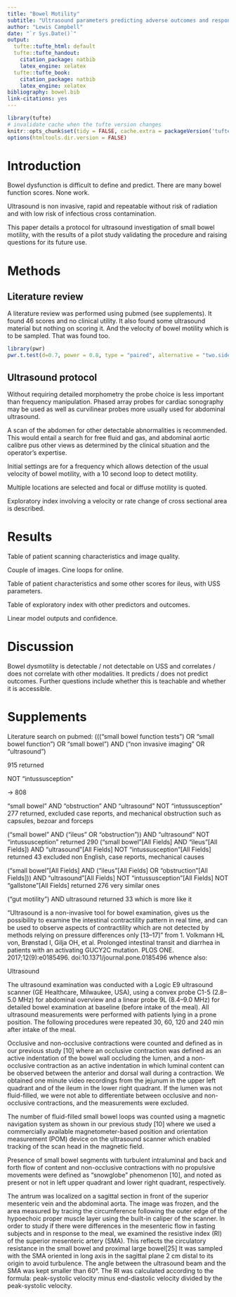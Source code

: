 ```yaml
---
title: "Bowel Motility"
subtitle: "Ultrasound parameters predicting adverse outcomes and response to treatment"
author: "Lewis Campbell"
date: "`r Sys.Date()`"
output:
  tufte::tufte_html: default
  tufte::tufte_handout:
    citation_package: natbib
    latex_engine: xelatex
  tufte::tufte_book:
    citation_package: natbib
    latex_engine: xelatex
bibliography: bowel.bib
link-citations: yes
---
```


```r
library(tufte)
# invalidate cache when the tufte version changes
knitr::opts_chunk$set(tidy = FALSE, cache.extra = packageVersion('tufte'))
options(htmltools.dir.version = FALSE)
```

# Introduction

Bowel dysfunction is difficult to define and predict. There are many bowel function scores. None work.

Ultrasound is non invasive, rapid and repeatable without risk of radiation and with low risk of infectious cross contamination. 

This paper details a protocol for ultrasound investigation of small bowel motility, with the results of a pilot study validating the procedure and raising questions for its future use.

# Methods 

## Literature review 

A literature review was performed using pubmed (see supplements). It found 46 scores and no clinical utility. It also found some ultrasound material but nothing on scoring it. And the velocity of bowel motility which is to be sampled. That was found too.

```r
library(pwr)
pwr.t.test(d=0.7, power = 0.8, type = "paired", alternative = "two.sided")
```

## Ultrasound protocol 

Without requiring detailed morphometry the probe choice is less important than frequency manipulation. Phased array probes for cardiac sonography may be used as well as curvilinear probes more usually used for abdominal ultrasound. 

A scan of the abdomen for other detectable abnormalities is recommended. This would entail a search for free fluid and gas, and abdominal aortic calibre pus other views as determined by the clinical situation and the operator's expertise.

Initial settings are for a frequency which allows detection of the usual velocity of bowel motility, with a 10 second loop to detect motility. 

Multiple locations are selected and focal or diffuse motility is quoted. 

Exploratory index involving a velocity or rate change of cross sectional area is described.

# Results 

Table of patient scanning characteristics and image quality. 

Couple of images. Cine loops for online.

Table of patient characteristics and some other scores for ileus, with USS parameters. 

Table of exploratory index with other predictors and outcomes. 

Linear model outputs and confidence.

# Discussion 

Bowel dysmotility is detectable / not detectable on USS and correlates / does not correlate with other modalities. It predicts / does not predict outcomes. Further questions include whether this is teachable and whether it is accessible. 

# Supplements

Literature search on pubmed: 
((("small bowel function tests") OR "small bowel function") OR "small bowel") AND ("non invasive imaging" OR "ultrasound")

915 returned

NOT "intussusception" 

-> 808

"small bowel" AND "obstruction" AND "ultrasound" NOT "intussusception"
277 returned, 
excluded case reports, and mechanical obstruction such as capsules, bezoar and forceps

("small bowel" AND ("ileus" OR "obstruction")) AND "ultrasound" NOT "intussusception"
returned 290
("small bowel"[All Fields] AND "ileus"[All Fields]) AND "ultrasound"[All Fields] NOT "intussusception"[All Fields]
returned 43
excluded non English, case reports, mechanical causes

("small bowel"[All Fields] AND ("ileus"[All Fields] OR "obstruction"[All Fields])) AND "ultrasound"[All Fields] NOT "intussusception"[All Fields] NOT "gallstone"[All Fields]
returned 276 very similar ones

("gut motility") AND ultrasound 
returned 33 which is more like it

"Ultrasound is a non-invasive tool for bowel examination, gives us the possibility to examine the intestinal contractility pattern in real time, and can be used to observe aspects of contractility which are not detected by methods relying on pressure differences only [13–17]" from 1. Volkmann HL von, Brønstad I, Gilja OH, et al. Prolonged intestinal transit and diarrhea in patients with an activating GUCY2C mutation. PLOS ONE. 2017;12(9):e0185496. doi:10.1371/journal.pone.0185496 whence also:

Ultrasound

The ultrasound examination was conducted with a Logic E9 ultrasound scanner (GE Healthcare, Milwaukee, USA), using a convex probe C1-5 (2.8–5.0 MHz) for abdominal overview and a linear probe 9L (8.4–9.0 MHz) for detailed bowel examination at baseline (before intake of the meal). All ultrasound measurements were performed with patients lying in a prone position. The following procedures were repeated 30, 60, 120 and 240 min after intake of the meal.

Occlusive and non-occlusive contractions were counted and defined as in our previous study [10] where an occlusive contraction was defined as an active indentation of the bowel wall occluding the lumen, and a non-occlusive contraction as an active indentation in which luminal content can be observed between the anterior and dorsal wall during a contraction. We obtained one minute video recordings from the jejunum in the upper left quadrant and of the ileum in the lower right quadrant. If the lumen was not fluid-filled, we were not able to differentiate between occlusive and non-occlusive contractions, and the measurements were excluded.

The number of fluid-filled small bowel loops was counted using a magnetic navigation system as shown in our previous study [10] where we used a commercially available magnetometer-based position and orientation measurement (POM) device on the ultrasound scanner which enabled tracking of the scan head in the magnetic field.

Presence of small bowel segments with turbulent intraluminal and back and forth flow of content and non-occlusive contractions with no propulsive movements were defined as “snowglobe” phenomenon [10], and noted as present or not in left upper quadrant and lower right quadrant, respectively.

The antrum was localized on a sagittal section in front of the superior mesenteric vein and the abdominal aorta. The image was frozen, and the area measured by tracing the circumference following the outer edge of the hypoechoic proper muscle layer using the built-in caliper of the scanner. In order to study if there were differences in the mesenteric flow in fasting subjects and in response to the meal, we examined the resistive index (RI) of the superior mesenteric artery (SMA). This reflects the circulatory resistance in the small bowel and proximal large bowel[25] It was sampled with the SMA oriented in long axis in the sagittal plane 2 cm distal to its origin to avoid turbulence. The angle between the ultrasound beam and the SMA was kept smaller than 60°. The RI was calculated according to the formula: peak-systolic velocity minus end-diastolic velocity divided by the peak-systolic velocity.



